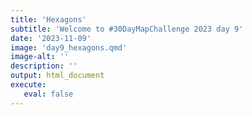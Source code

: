 ```yaml
---
title: 'Hexagons'
subtitle: 'Welcome to #30DayMapChallenge 2023 day 9'
date: '2023-11-09'
image: 'day9_hexagons.qmd'
image-alt: ''
description: ''
output: html_document
execute: 
   eval: false
---
```

